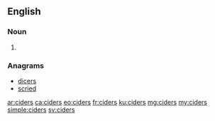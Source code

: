==English==

===Noun===
{{head|en|noun plural form}}

# {{plural of|cider|lang=en}}

===Anagrams===
* [[dicers#English|dicers]]
* [[scried#English|scried]]

[[ar:ciders]]
[[ca:ciders]]
[[eo:ciders]]
[[fr:ciders]]
[[ku:ciders]]
[[mg:ciders]]
[[my:ciders]]
[[simple:ciders]]
[[sv:ciders]]